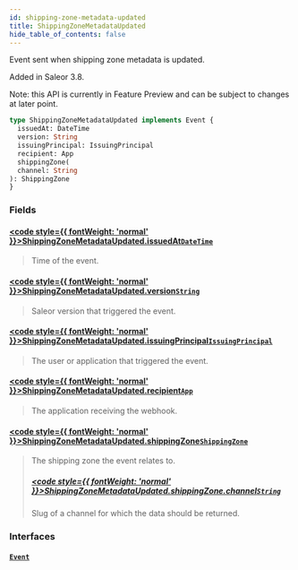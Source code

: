 ```yaml
---
id: shipping-zone-metadata-updated
title: ShippingZoneMetadataUpdated
hide_table_of_contents: false
---
```








Event sent when shipping zone metadata is updated.

Added in Saleor 3.8.

Note: this API is currently in Feature Preview and can be subject to changes at later point.

```graphql
type ShippingZoneMetadataUpdated implements Event {
  issuedAt: DateTime
  version: String
  issuingPrincipal: IssuingPrincipal
  recipient: App
  shippingZone(
  channel: String
): ShippingZone
}
```


### Fields

#### [<code style={{ fontWeight: 'normal' }}>ShippingZoneMetadataUpdated.<b>issuedAt</b></code>](#)<Bullet />[`DateTime`](../../../developer/api-reference/scalars/date-time) <Badge class="secondary" text="scalar"/>
> Time of the event.
> 

#### [<code style={{ fontWeight: 'normal' }}>ShippingZoneMetadataUpdated.<b>version</b></code>](#)<Bullet />[`String`](../../../developer/api-reference/scalars/string) <Badge class="secondary" text="scalar"/>
> Saleor version that triggered the event.
> 

#### [<code style={{ fontWeight: 'normal' }}>ShippingZoneMetadataUpdated.<b>issuingPrincipal</b></code>](#)<Bullet />[`IssuingPrincipal`](../../../developer/api-reference/unions/issuing-principal) <Badge class="secondary" text="union"/>
> The user or application that triggered the event.
> 

#### [<code style={{ fontWeight: 'normal' }}>ShippingZoneMetadataUpdated.<b>recipient</b></code>](#)<Bullet />[`App`](../../../developer/api-reference/objects/app) <Badge class="secondary" text="object"/>
> The application receiving the webhook.
> 

#### [<code style={{ fontWeight: 'normal' }}>ShippingZoneMetadataUpdated.<b>shippingZone</b></code>](#)<Bullet />[`ShippingZone`](../../../developer/api-reference/objects/shipping-zone) <Badge class="secondary" text="object"/>
> The shipping zone the event relates to.
> ##### [<code style={{ fontWeight: 'normal' }}>ShippingZoneMetadataUpdated.shippingZone.<b>channel</b></code>](#)<Bullet />[`String`](../../../developer/api-reference/scalars/string) <Badge class="secondary" text="scalar"/>
> Slug of a channel for which the data should be returned.
> 

### Interfaces

#### [`Event`](../../../developer/api-reference/interfaces/event) <Badge class="secondary" text="interface"/>
> 
> 





